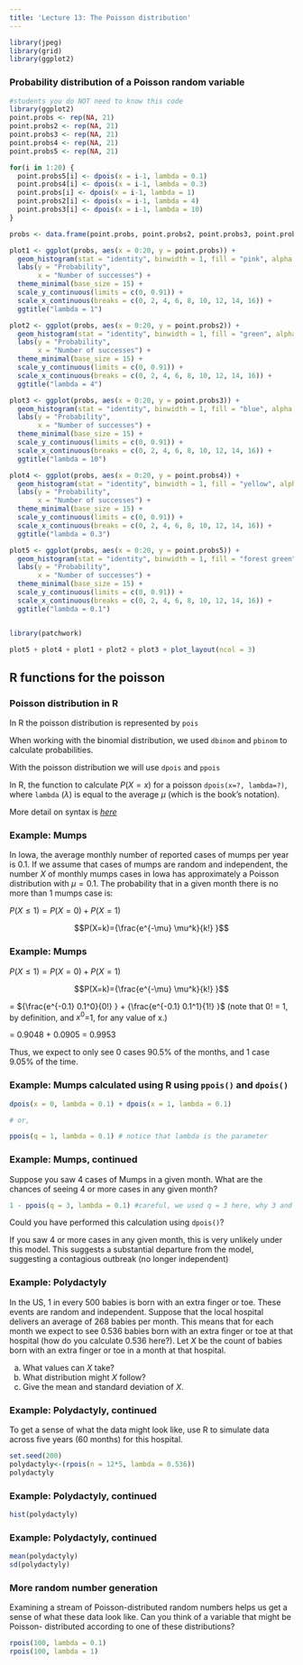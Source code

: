 ```yaml
---
title: 'Lecture 13: The Poisson distribution'
---
```



```r
library(jpeg)
library(grid)
library(ggplot2)
```


### Probability distribution of a Poisson random variable

```r
#students you do NOT need to know this code
library(ggplot2)
point.probs <- rep(NA, 21)
point.probs2 <- rep(NA, 21)
point.probs3 <- rep(NA, 21)
point.probs4 <- rep(NA, 21)
point.probs5 <- rep(NA, 21)

for(i in 1:20) {
  point.probs5[i] <- dpois(x = i-1, lambda = 0.1)
  point.probs4[i] <- dpois(x = i-1, lambda = 0.3)
  point.probs[i] <- dpois(x = i-1, lambda = 1)
  point.probs2[i] <- dpois(x = i-1, lambda = 4)
  point.probs3[i] <- dpois(x = i-1, lambda = 10)
}

probs <- data.frame(point.probs, point.probs2, point.probs3, point.probs4)

plot1 <- ggplot(probs, aes(x = 0:20, y = point.probs)) +
  geom_histogram(stat = "identity", binwidth = 1, fill = "pink", alpha = 0.5, col = "black") +
  labs(y = "Probability",
       x = "Number of successes") +
  theme_minimal(base_size = 15) +
  scale_y_continuous(limits = c(0, 0.91)) +
  scale_x_continuous(breaks = c(0, 2, 4, 6, 8, 10, 12, 14, 16)) +
  ggtitle("lambda = 1")

plot2 <- ggplot(probs, aes(x = 0:20, y = point.probs2)) +
  geom_histogram(stat = "identity", binwidth = 1, fill = "green", alpha = 0.5, col = "black") +
  labs(y = "Probability",
       x = "Number of successes") +
  theme_minimal(base_size = 15) +
  scale_y_continuous(limits = c(0, 0.91)) +
  scale_x_continuous(breaks = c(0, 2, 4, 6, 8, 10, 12, 14, 16)) +
  ggtitle("lambda = 4")

plot3 <- ggplot(probs, aes(x = 0:20, y = point.probs3)) +
  geom_histogram(stat = "identity", binwidth = 1, fill = "blue", alpha = 0.5, col = "black") +
  labs(y = "Probability",
       x = "Number of successes") +
  theme_minimal(base_size = 15) +
  scale_y_continuous(limits = c(0, 0.91)) +
  scale_x_continuous(breaks = c(0, 2, 4, 6, 8, 10, 12, 14, 16)) +
  ggtitle("lambda = 10")

plot4 <- ggplot(probs, aes(x = 0:20, y = point.probs4)) +
  geom_histogram(stat = "identity", binwidth = 1, fill = "yellow", alpha = 0.5, col = "black") +
  labs(y = "Probability",
       x = "Number of successes") +
  theme_minimal(base_size = 15) +
  scale_y_continuous(limits = c(0, 0.91)) +
  scale_x_continuous(breaks = c(0, 2, 4, 6, 8, 10, 12, 14, 16)) +
  ggtitle("lambda = 0.3")

plot5 <- ggplot(probs, aes(x = 0:20, y = point.probs5)) +
  geom_histogram(stat = "identity", binwidth = 1, fill = "forest green", alpha = 0.5, col = "black") +
  labs(y = "Probability",
       x = "Number of successes") +
  theme_minimal(base_size = 15) +
  scale_y_continuous(limits = c(0, 0.91)) +
  scale_x_continuous(breaks = c(0, 2, 4, 6, 8, 10, 12, 14, 16)) +
  ggtitle("lambda = 0.1")


library(patchwork)

plot5 + plot4 + plot1 + plot2 + plot3 + plot_layout(ncol = 3)

```

## R functions for the poisson

### Poisson distribution in R
In R the poisson distribution is represented by `pois`

When working with the binomial distribution, we used `dbinom` and `pbinom`
to calculate probabilities.

With the poisson distribution we will use `dpois` and `ppois`


In R, the function to calculate $P(X=x)$ for a poisson `dpois(x=?, lambda=?)`,
where `lambda` ($\lambda$) is equal to the average $\mu$ (which is the book's notation).


More detail on syntax is [*here*](https://stat.ethz.ch/R-manual/R-devel/library/stats/html/Poisson.html)

### Example: Mumps

In Iowa, the average monthly number of reported cases of mumps per year is 0.1.
If we assume that cases of mumps are random and independent, the number $X$ of 
monthly mumps cases in Iowa has approximately a Poisson distribution with 
$\mu=0.1$. The probability that in a given month there is no more than 1 mumps 
case is:

$P(X \leq 1) = P(X=0) + P(X=1)$ 


$$P(X=k)={\frac{e^{-\mu} \mu^k}{k!} }$$


### Example: Mumps


$P(X \leq 1) = P(X=0) + P(X=1)$ 


$$P(X=k)={\frac{e^{-\mu} \mu^k}{k!} }$$

= ${\frac{e^{-0.1} 0.1^0}{0!} } + {\frac{e^{-0.1} 0.1^1}{1!} }$ (note that 0! = 1, by definition, and $x^0$=1, for any value of x.)

= 0.9048 + 0.0905 = 0.9953 

Thus, we expect to only see 0 cases 90.5% of the months, and 1 case 9.05% of the
time. 

### Example: Mumps calculated using R using `ppois()` and `dpois()`

```r
dpois(x = 0, lambda = 0.1) + dpois(x = 1, lambda = 0.1)

# or, 

ppois(q = 1, lambda = 0.1) # notice that lambda is the parameter
```

### Example: Mumps, continued

Suppose you saw 4 cases of Mumps in a given month. What are the chances of seeing
4 or more cases in any given month?

```r
1 - ppois(q = 3, lambda = 0.1) #careful, we used q = 3 here, why 3 and not 4?
```

Could you have performed this calculation using `dpois()`?

If you saw 4 or more cases in any given month, this is very unlikely under this
model. This suggests a substantial departure from the model, suggesting a 
contagious outbreak (no longer independent)

### Example: Polydactyly

In the US, 1 in every 500 babies is born with an extra finger or toe. These 
events are random and independent. Suppose that the local hospital delivers an
average of 268 babies per month. This means that for each month we expect to see
0.536 babies born with an extra finger or toe at that hospital (how do you calculate 
0.536 here?). Let $X$ be the count of babies born with an extra finger or toe in a
month at that hospital.

a) What values can $X$ take?
b) What distribution might $X$ follow?
c) Give the mean and standard deviation of $X$.

### Example: Polydactyly, continued

To get a sense of what the data might look like, use R to simulate data across
five years (60 months) for this hospital.

```r
set.seed(200)
polydactyly<-(rpois(n = 12*5, lambda = 0.536))
polydactyly
```

### Example: Polydactyly, continued
```r
hist(polydactyly)
```

### Example: Polydactyly, continued
```r
mean(polydactyly)
sd(polydactyly)
```

### More random number generation 

Examining a stream of Poisson-distributed random numbers helps us get a sense
of what these data look like. Can you think of a variable that might be Poisson-
distributed according to one of these distributions?

```r
rpois(100, lambda = 0.1)
rpois(100, lambda = 1)
```


